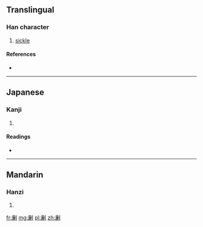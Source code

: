 {{also|鐮}}
==Translingual==

===Han character===
{{Han char|rn=18|rad=刀|as=13|sn=15|four=|canj=戈金中弓 (ICLN)|ids=⿰[[廉]][[刂]]}}

# [[sickle]]

====References====
* {{Han ref|kx=0144.310|dkj=02215|hdz=10360.010|uh=5286|ud=21126}}

----

==Japanese==

===Kanji===
{{ja-kanji|grade=|rs=刀13}}

# {{defn|lang=ja|sort=刀13}}

====Readings====
* {{ja-readings|on=[[れん]] (ren)|kun=[[かま]] (kama)}}

----

==Mandarin==

===Hanzi===
{{cmn-hanzi|pin=[[lián]] ([[lian2]])|wg=lien<sup>2</sup>}}

# {{defn|lang=cmn|sort=刀13}}

[[fr:劆]]
[[mg:劆]]
[[pl:劆]]
[[zh:劆]]